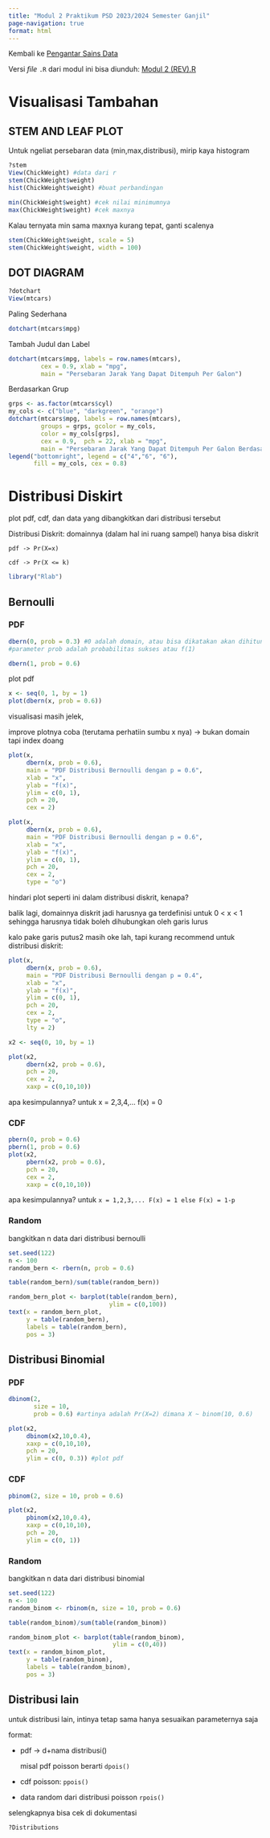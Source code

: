 ```yaml
---
title: "Modul 2 Praktikum PSD 2023/2024 Semester Ganjil"
page-navigation: true
format: html
---
```


Kembali ke [Pengantar Sains Data](../psd2023.qmd)

Versi *file* `.R` dari modul ini bisa diunduh: [Modul 2 (REV).R](./Modul%202%20(REV).R)

# Visualisasi Tambahan

## STEM AND LEAF PLOT

Untuk ngeliat persebaran data (min,max,distribusi), mirip kaya histogram

```r
?stem
View(ChickWeight) #data dari r
stem(ChickWeight$weight)
hist(ChickWeight$weight) #buat perbandingan
```

```r
min(ChickWeight$weight) #cek nilai minimumnya
max(ChickWeight$weight) #cek maxnya
```

Kalau ternyata min sama maxnya kurang tepat, ganti scalenya

```r
stem(ChickWeight$weight, scale = 5) 
stem(ChickWeight$weight, width = 100) 
```

## DOT DIAGRAM

```r
?dotchart
View(mtcars)
```

Paling Sederhana

```r
dotchart(mtcars$mpg)
```

Tambah Judul dan Label

```r
dotchart(mtcars$mpg, labels = row.names(mtcars),
         cex = 0.9, xlab = "mpg",
         main = "Persebaran Jarak Yang Dapat Ditempuh Per Galon")
```

Berdasarkan Grup

```r
grps <- as.factor(mtcars$cyl)
my_cols <- c("blue", "darkgreen", "orange")
dotchart(mtcars$mpg, labels = row.names(mtcars),
         groups = grps, gcolor = my_cols,
         color = my_cols[grps],
         cex = 0.9,  pch = 22, xlab = "mpg",
         main = "Persebaran Jarak Yang Dapat Ditempuh Per Galon Berdasarkan Jumlah Silinder")
legend("bottomright", legend = c("4","6", "6"),
       fill = my_cols, cex = 0.8)
```

# Distribusi Diskirt

plot pdf, cdf, dan data yang dibangkitkan dari distribusi tersebut

Distribusi Diskrit: domainnya (dalam hal ini ruang sampel) hanya bisa diskrit

`pdf -> Pr(X=x)`

`cdf -> Pr(X <= k)`

```r
library("Rlab")
```

## Bernoulli

### PDF

```r
dbern(0, prob = 0.3) #0 adalah domain, atau bisa dikatakan akan dihitung f(0)
#parameter prob adalah probabilitas sukses atau f(1)
```

```r
dbern(1, prob = 0.6)
```

plot pdf

```r
x <- seq(0, 1, by = 1)
plot(dbern(x, prob = 0.6))
```

visualisasi masih jelek,

improve plotnya coba (terutama perhatiin sumbu x nya) -> bukan domain tapi index doang

```r
plot(x,
     dbern(x, prob = 0.6),
     main = "PDF Distribusi Bernoulli dengan p = 0.6",
     xlab = "x",
     ylab = "f(x)",
     ylim = c(0, 1),
     pch = 20,
     cex = 2)
```

```r
plot(x,
     dbern(x, prob = 0.6),
     main = "PDF Distribusi Bernoulli dengan p = 0.6",
     xlab = "x",
     ylab = "f(x)",
     ylim = c(0, 1),
     pch = 20,
     cex = 2,
     type = "o")
```

hindari plot seperti ini dalam distribusi diskrit, kenapa?

balik lagi, domainnya diskrit jadi harusnya ga terdefinisi untuk 0 < x < 1 sehingga harusnya tidak boleh dihubungkan oleh garis lurus

kalo pake garis putus2 masih oke lah, tapi kurang recommend untuk distribusi diskrit:

```r
plot(x,
     dbern(x, prob = 0.6),
     main = "PDF Distribusi Bernoulli dengan p = 0.4",
     xlab = "x",
     ylab = "f(x)",
     ylim = c(0, 1),
     pch = 20,
     cex = 2,
     type = "o", 
     lty = 2)
```

```r
x2 <- seq(0, 10, by = 1)
```

```r
plot(x2,
     dbern(x2, prob = 0.6),
     pch = 20,
     cex = 2,
     xaxp = c(0,10,10))
```

apa kesimpulannya? untuk x = 2,3,4,... f(x) = 0

### CDF

```r
pbern(0, prob = 0.6)
pbern(1, prob = 0.6)
plot(x2,
     pbern(x2, prob = 0.6),
     pch = 20,
     cex = 2,
     xaxp = c(0,10,10))
```

apa kesimpulannya? untuk `x = 1,2,3,... F(x) = 1 else F(x) = 1-p`

### Random

bangkitkan n data dari distribusi bernoulli

```r
set.seed(122)
n <- 100
random_bern <- rbern(n, prob = 0.6)
```

```r
table(random_bern)/sum(table(random_bern))
```

```r
random_bern_plot <- barplot(table(random_bern),
                            ylim = c(0,100))
text(x = random_bern_plot,
     y = table(random_bern),
     labels = table(random_bern),
     pos = 3)
```

## Distribusi Binomial

### PDF

```r
dbinom(2,
       size = 10,
       prob = 0.6) #artinya adalah Pr(X=2) dimana X ~ binom(10, 0.6)
```

```r
plot(x2,
     dbinom(x2,10,0.4),
     xaxp = c(0,10,10),
     pch = 20,
     ylim = c(0, 0.3)) #plot pdf
```

### CDF

```r
pbinom(2, size = 10, prob = 0.6)
```

```r
plot(x2,
     pbinom(x2,10,0.4),
     xaxp = c(0,10,10),
     pch = 20,
     ylim = c(0, 1))
```

### Random

bangkitkan n data dari distribusi binomial

```r
set.seed(122)
n <- 100
random_binom <- rbinom(n, size = 10, prob = 0.6)
```

```r
table(random_binom)/sum(table(random_binom))
```

```r
random_binom_plot <- barplot(table(random_binom),
                             ylim = c(0,40))
text(x = random_binom_plot,
     y = table(random_binom),
     labels = table(random_binom),
     pos = 3)
```

## Distribusi lain

untuk distribusi lain, intinya tetap sama hanya sesuaikan parameternya saja

format:

- pdf -> d+nama distribusi()

    misal pdf poisson berarti `dpois()`

- cdf poisson: `ppois()`

- data random dari distribusi poisson `rpois()`

selengkapnya bisa cek di dokumentasi 

```r
?Distributions
```